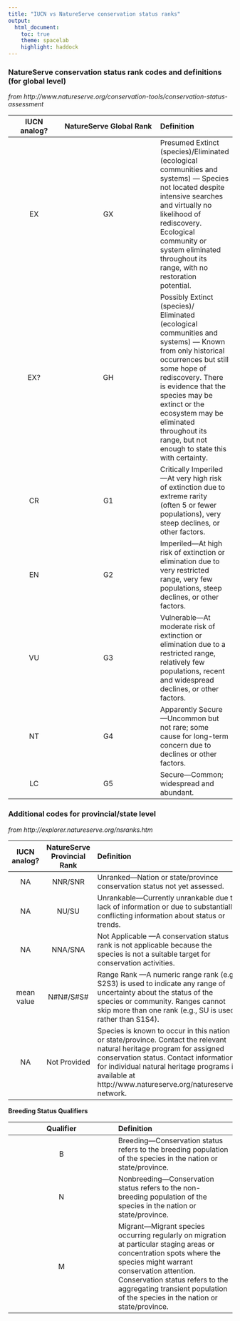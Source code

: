 ```yaml
---
title: "IUCN vs NatureServe conservation status ranks"
output: 
  html_document:
    toc: true
    theme: spacelab
    highlight: haddock
---
```


### NatureServe conservation status rank codes and definitions (for global level) 

*from http://www.natureserve.org/conservation-tools/conservation-status-assessment*

| IUCN analog? | NatureServe Global Rank | Definition |
| :----------: | :---------------------: | :--------- |
| EX           | GX	                     | Presumed Extinct (species)/Eliminated (ecological communities and systems) — Species not located despite intensive searches and virtually no likelihood of rediscovery. Ecological community or system eliminated throughout its range, with no restoration potential. |
| EX?          | GH	                     | Possibly Extinct (species)/ Eliminated (ecological communities and systems) — Known from only historical occurrences but still some hope of rediscovery. There is evidence that the species may be extinct or the ecosystem may be eliminated throughout its range, but not enough to state this with certainty. |
| CR           | G1	                     | Critically Imperiled—At very high risk of extinction due to extreme rarity (often 5 or fewer populations), very steep declines, or other factors. |
| EN           | G2                       | Imperiled—At high risk of extinction or elimination due to very restricted range, very few populations, steep declines, or other factors. |
| VU           | G3	                     | Vulnerable—At moderate risk of extinction or elimination due to a restricted range, relatively few populations, recent and widespread declines, or other factors. |
| NT           | G4	                     | Apparently Secure—Uncommon but not rare; some cause for long-term concern due to declines or other factors.
| LC           | G5	                     | Secure—Common; widespread and abundant. | 

### Additional codes for provincial/state level 

*from http://explorer.natureserve.org/nsranks.htm*

| IUCN analog? | NatureServe Provincial Rank | Definition |
| :----------: | :-------------------------: | :--------- |
| NA           | NNR/SNR                     | Unranked—Nation or state/province conservation status not yet assessed. |
| NA           | NU/SU                       | Unrankable—Currently unrankable due to lack of information or due to substantially conflicting information about status or trends. |
| NA           | NNA/SNA                     | Not Applicable —A conservation status rank is not applicable because the species is not a suitable target for conservation activities. |
| mean value   | N#N#/S#S#                   | Range Rank —A numeric range rank (e.g., S2S3) is used to indicate any range of uncertainty about the status of the species or community. Ranges cannot skip more than one rank (e.g., SU is used rather than S1S4). |
| NA           | Not Provided                | Species is known to occur in this nation or state/province. Contact the relevant natural heritage program for assigned conservation status. Contact information for individual natural heritage programs is available at http://www.natureserve.org/natureserve-network. |

**Breeding Status Qualifiers**

| Qualifier | Definition |
| :-------: | :--------- |
| B         | Breeding—Conservation status refers to the breeding population of the species in the nation or state/province.
| N         | Nonbreeding—Conservation status refers to the non-breeding population of the species in the nation or state/province.
| M         | Migrant—Migrant species occurring regularly on migration at particular staging areas or concentration spots where the species might warrant conservation attention. Conservation status refers to the aggregating transient population of the species in the nation or state/province.
